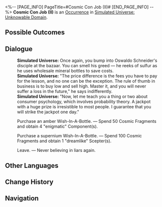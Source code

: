 <%-- [PAGE_INFO]
PageTitle=#Cosmic Con Job (II)#
[END_PAGE_INFO] --%>
{{Stub}}
{{Simulated Universe Event Infobox
|id            = 11702
|title         = 
|image         = Occurrence Salesperson.png
|domains_su    = 
|domains_swarm = 
|domains_gng   = 
|domains_du    = 
|domains_und   = Unknown
|requirements  = 
|prev          = 
|next          = 
|characters    = 
|factions      = 
|order         = 079
|order_du      = 
}}
'''Cosmic Con Job (II)''' is an [[Simulated Universe/Occurrence|Occurrence]] in [[Simulated Universe: Unknowable Domain]].

==Possible Outcomes==
{{Possible Outcomes
|choice_1 = Purchase an amber Wish-In-A-Bottle.
|result_1 = Spend 50 Cosmic Fragments and obtain 4 "enigmatic" Component(s).

|choice_2 = Purchase a supernium Wish-In-A-Bottle.
|result_2 = Spend 100 Cosmic Fragments and obtain 1 "dreamlike" Scepter(s).

|choice_3 = Leave.
|result_3 = Never believing in liars again.
}}
<!--
==Gameplay Notes==
* 
-->
==Dialogue==
{{Dialogue Start}}
:'''Simulated Universe:''' Once again, you bump into Oswaldo Schneider's disciple at the bazaar. You can smell his greed &mdash; he reeks of sulfur as he uses wholesale mineral bottles to save costs.
:'''Simulated Universe:''' "The price difference is the fees you have to pay for the lesson, and no one can be the exception. The rule of thumb in business is to buy low and sell high. Master it, and you will never suffer a loss in the future," he says indifferently.
:'''Simulated Universe:''' "Now, let me teach you a thing or two about consumer psychology, which involves probability theory. A jackpot with a huge prize is irresistible to most people. I guarantee that you will strike the jackpot one day."
:{{DIcon|Star}} Purchase an amber Wish-In-A-Bottle. &mdash; Spend 50 Cosmic Fragments and obtain 4 "enigmatic" Component(s).
:{{DIcon|Star}} Purchase a supernium Wish-In-A-Bottle. &mdash; Spend 100 Cosmic Fragments and obtain 1 "dreamlike" Scepter(s).
:{{DIcon|Star}} Leave. &mdash; Never believing in liars again.
{{Dialogue End}}

==Other Languages==
{{Other Languages
|en   = Cosmic Con Job (II)
|zhs  = 银河忽悠（其二）
|zht  = 銀河唬人（其二）
|ja   = {{Rubi|銀河|ぎんが}}のペテン{{Rubi|師|し}}（その2）
|ko   = 은하 사기 (2)
|es   = Engaño galáctico (II)
|fr   = Escroquerie intergalactique (II)
|ru   = Галактический торговец II
|th   = กลลวงแห่งกาแล็กซี (2)
|vi   = Lừa Gạt Ngân Hà (2)
|de   = Galaktischer Abzocker (Teil 2)
|id   = Penipu Galaksi (Bag. 2)
|pt   = Golpe Cósmico (II)
}}

==Change History==
{{Change History|null}}

==Navigation==
{{Occurrence Navbox}}
